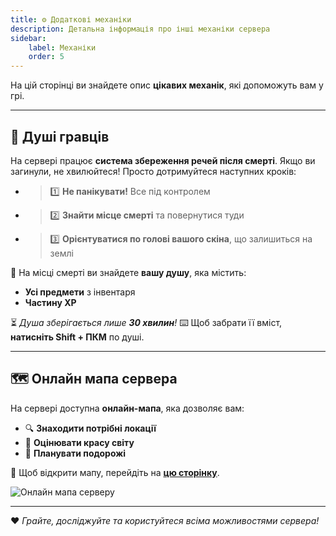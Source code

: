 ```yaml
---
title: ⚙️ Додаткові механіки
description: Детальна інформація про інші механіки сервера
sidebar:
    label: Механіки
    order: 5
---
```



На цій сторінці ви знайдете опис **цікавих механік**, які допоможуть вам у грі.

---

## 👻 Душі гравців

На сервері працює **система збереження речей після смерті**.
Якщо ви загинули, не хвилюйтеся! Просто дотримуйтеся наступних кроків:

- > 1️⃣ **Не панікувати!** Все під контролем
- > 2️⃣ **Знайти місце смерті** та повернутися туди
- > 3️⃣ **Орієнтуватися по голові вашого скіна**, що залишиться на землі

📌 На місці смерті ви знайдете **вашу душу**, яка містить:
- **Усі предмети** з інвентаря
- **Частину XP**

⏳ *Душа зберігається лише **30 хвилин**!*
⌨️ Щоб забрати її вміст, **натисніть Shift + ПКМ** по душі.

---

## 🗺️ Онлайн мапа сервера

На сервері доступна **онлайн-мапа**, яка дозволяє вам:
- 🔍 **Знаходити потрібні локації**
- 🌄 **Оцінювати красу світу**
- 📍 **Планувати подорожі**

📌 Щоб відкрити мапу, перейдіть на **[цю сторінку](https://map.uaproject.xyz/)**.

<p align={"center"}>
    <img src={bluemap.src} width={"100%"} alt="Онлайн мапа серверу"/>
</p>

---

❤️ *Грайте, досліджуйте та користуйтеся всіма можливостями сервера!*